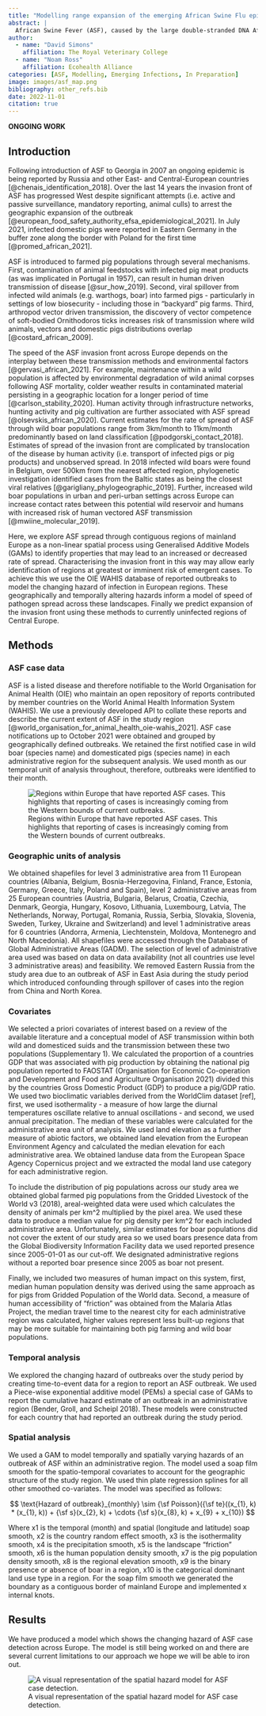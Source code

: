```yaml
---
title: "Modelling range expansion of the emerging African Swine Flu epidemic."
abstract: |
  African Swine Fever (ASF), caused by the large double-stranded DNA African swine fever virus (Asfaviridae) is a highly transmissible acute haemorrhagic fever causing high mortality in domestic pigs and wild boar. The virus is endemic in most sub-Saharan African countries, maintained in wild animal reservoirs. Warthogs (i.e. *Phacochoerus africanus*) are the primary reservoir species and do not show clinical disease. ASF was first reported outside of Africa and the Indian Ocean islands in 1957 from Portugal. Following the introduction of the disease into Portugal and its subsequent establishment in the Iberian peninsula it remained endemic until local eradication in the mid 1990’s. Transmission was found to be sustained through the involvement of a tick vector (*Ornithodoros erraticus*). ASF has subsequently been introduced to South America, the Caribbean and Asia.
author: 
  - name: "David Simons"
    affiliation: The Royal Veterinary College
  - name: "Noam Ross"
    affiliation: Ecohealth Alliance
categories: [ASF, Modelling, Emerging Infections, In Preparation]
image: images/asf_map.png
bibliography: other_refs.bib
date: 2022-11-01
citation: true
---
```


**ONGOING WORK**

## Introduction

Following introduction of ASF to Georgia in 2007 an ongoing epidemic is being reported by Russia and other East- and Central-European countries [@chenais_identification_2018]. Over the last 14 years the invasion front of ASF has progressed West despite significant attempts (i.e. active and passive surveillance, mandatory reporting, animal culls) to arrest the geographic expansion of the outbreak [@european_food_safety_authority_efsa_epidemiological_2021]. In July 2021, infected domestic pigs were reported in Eastern Germany in the buffer zone along the border with Poland for the first time [@promed_african_2021].

ASF is introduced to farmed pig populations through several mechanisms. First, contamination of animal feedstocks with infected pig meat products (as was implicated in Portugal in 1957), can result in human driven transmission of disease [@sur_how_2019]. Second, viral spillover from infected wild animals (e.g. warthogs, boar) into farmed pigs - particularly in settings of low biosecurity - including those in “backyard” pig farms. Third, arthropod vector driven transmission, the discovery of vector competence of soft-bodied Ornithodoros ticks increases risk of transmission where wild animals, vectors and domestic pigs distributions overlap [@costard_african_2009].

The speed of the ASF invasion front across Europe depends on the interplay between these transmission methods and environmental factors [@gervasi_african_2021]. For example, maintenance within a wild population is affected by environmental degradation of wild animal corpses following ASF mortality, colder weather results in contaminated material persisting in a geographic location for a longer period of time [@carlson_stability_2020]. Human activity through infrastructure networks, hunting activity and pig cultivation are further associated with ASF spread [@olsevskis_african_2020]. Current estimates for the rate of spread of ASF through wild boar populations range from 3km/month to 11km/month predominantly based on land classification [@podgorski_contact_2018]. Estimates of spread of the invasion front are complicated by translocation of the disease by human activity (i.e. transport of infected pigs or pig products) and unobserved spread. In 2018 infected wild boars were found in Belgium, over 500km from the nearest affected region, phylogenetic investigation identified cases from the Baltic states as being the closest viral relatives [@garigliany_phylogeographic_2019]. Further, increased wild boar populations in urban and peri-urban settings across Europe can increase contact rates between this potential wild reservoir and humans with increased risk of human vectored ASF transmission [@mwiine_molecular_2019].

Here, we explore ASF spread through contiguous regions of mainland Europe as a non-linear spatial process using Generalised Additive Models (GAMs) to identify properties that may lead to an increased or decreased rate of spread. Characterising the invasion front in this way may allow early identification of regions at greatest or imminent risk of emergent cases. To achieve this we use the OIE WAHIS database of reported outbreaks to model the changing hazard of infection in European regions. These geographically and temporally altering hazards inform a model of speed of pathogen spread across these landscapes. Finally we predict expansion of the invasion front using these methods to currently uninfected regions of Central Europe.

## Methods

### ASF case data

ASF is a listed disease and therefore notifiable to the World Organisation for Animal Health (OIE) who maintain an open repository of reports contributed by member countries on the World Animal Health Information System (WAHIS). We use a previously developed API to collate these reports and describe the current extent of ASF in the study region [@world_organisation_for_animal_health_oie-wahis_2021]. ASF case notifications up to October 2021 were obtained and grouped by geographically defined outbreaks. We retained the first notified case in wild boar (species name) and domesticated pigs (species name) in each administrative region for the subsequent analysis. We used month as our temporal unit of analysis throughout, therefore, outbreaks were identified to their month.

![Regions within Europe that have reported ASF cases. This highlights that reporting of cases is increasingly coming from the Western bounds of current outbreaks.](images/asf_map.png)

### Geographic units of analysis

We obtained shapefiles for level 3 administrative area from 11 European countries (Albania, Belgium, Bosnia-Herzegovina, Finland, France, Estonia, Germany, Greece, Italy, Poland and Spain), level 2 administrative areas from 25 European countries (Austria, Bulgaria, Belarus, Croatia, Czechia, Denmark, Georgia, Hungary, Kosovo, Lithuania, Luxembourg, Latvia, The Netherlands, Norway, Portugal, Romania, Russia, Serbia, Slovakia, Slovenia, Sweden, Turkey, Ukraine and Switzerland) and level 1 administrative areas for 6 countries (Andorra, Armenia, Liechtenstein, Moldova, Montenegro and North Macedonia). All shapefiles were accessed through the Database of Global Administrative Areas (GADM). The selection of level of administrative area used was based on data on data availability (not all countries use level 3 administrative areas) and feasibility. We removed Eastern Russia from the study area due to an outbreak of ASF in East Asia during the study period which introduced confounding through spillover of cases into the region from China and North Korea.

### Covariates

We selected a priori covariates of interest based on a review of the available literature and a conceptual model of ASF transmission within both wild and domesticed suids and the transmission between these two populations (Supplementary 1). We calculated the proportion of a countries GDP that was associated with pig production by obtaining the national pig population reported to FAOSTAT (Organisation for Economic Co-operation and Development and Food and Agriculture Organisation 2021) divided this by the countries Gross Domestic Product (GDP) to produce a pig/GDP ratio. We used two bioclimatic variables derived from the WorldClim dataset [ref], first, we used isothermality - a measure of how large the diurnal temperatures oscillate relative to annual oscillations - and second, we used annual precipitation. The median of these variables were calculated for the administrative area unit of analysis. We used land elevation as a further measure of abiotic factors, we obtained land elevation from the European Environment Agency and calculated the median elevation for each administrative area. We obtained landuse data from the European Space Agency Copernicus project and we extracted the modal land use category for each administrative region.

To include the distribution of pig populations across our study area we obtained global farmed pig populations from the Gridded Livestock of the World v3 (2018), areal-weighted data were used which calculates the density of animals per km^2 multiplied by the pixel area. We used these data to produce a median value for pig density per km^2 for each included administrative area. Unfortunately, similar estimates for boar populations did not cover the extent of our study area so we used boars presence data from the Global Biodiversity Information Facility data we used reported presence since 2005-01-01 as our cut-off. We designated administrative regions without a reported boar presence since 2005 as boar not present. 

Finally, we included two measures of human impact on this system, first, median human population density was derived using the same approach as for pigs from Gridded Population of the World data. Second, a measure of human accessibility of “friction” was obtained from the Malaria Atlas Project, the median travel time to the nearest city for each administrative region was calculated, higher values represent less built-up regions that may be more suitable for maintaining both pig farming and wild boar populations.

### Temporal analysis

We explored the changing hazard of outbreaks over the study period by creating time-to-event data for a region to report an ASF outbreak. We used a Piece-wise exponential additive model (PEMs) a special case of GAMs to report the cumulative hazard estimate of an outbreak in an administrative region (Bender, Groll, and Scheipl 2018). These models were constructed for each country that had reported an outbreak during the study period.

### Spatial analysis

We used a GAM to model temporally and spatially varying hazards of an outbreak of ASF within an administrative region. The model used a soap film smooth for the spatio-temporal covariates to account for the geographic structure of the study region. We used thin plate regression splines for all other smoothed co-variates. The model was specified as follows:

$$
\text{Hazard of outbreak}_{monthly} \sim {\sf Poisson}({\sf te}((x_{1}, k) * (x_{1}, k)) + {\sf s}(x_{2}, k) + \cdots {\sf s}(x_{8}, k) + x_{9} + x_{10})
$$

Where x1 is the temporal (month) and spatial (longitude and latitude) soap smooth, x2 is the country random effect smooth, x3 is the isothermality smooth, x4 is the precipitation smooth, x5 is the landscape “friction” smooth, x6 is the human population density smooth, x7 is the pig population density smooth, x8 is the regional elevation smooth, x9 is the binary presence or absence of boar in a region, x10 is the categorical dominant land use type in a region. For the soap film smooth we generated the boundary as a contiguous border of mainland Europe and implemented x internal knots.

## Results

We have produced a model which shows the changing hazard of ASF case detection across Europe. The model is still being worked on and there are several current limitations to our approach we hope we will be able to iron out.

![A visual representation of the spatial hazard model for ASF case detection.](images/europe_asf.gif)